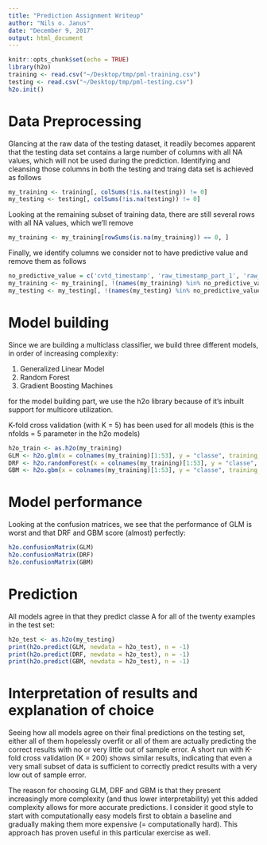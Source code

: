 ```yaml
---
title: "Prediction Assignment Writeup"
author: "Nils o. Janus"
date: "December 9, 2017"
output: html_document
---
```


```r
knitr::opts_chunk$set(echo = TRUE)
library(h2o)
training <- read.csv("~/Desktop/tmp/pml-training.csv")
testing <- read.csv("~/Desktop/tmp/pml-testing.csv")
h2o.init()
```

# Data Preprocessing
Glancing at the raw data of the testing dataset, it readily becomes apparent that the testing data set contains a large number of columns with all NA values, which will not be used during the prediction.
Identifying and cleansing those columns in both the testing and traing data set is achieved as follows

```r
my_training <- training[, colSums(!is.na(testing)) != 0]
my_testing <- testing[, colSums(!is.na(testing)) != 0]
```

Looking at the remaining subset of training data, there are still several rows with all NA values, which we'll remove
```r
my_training <- my_training[rowSums(is.na(my_training)) == 0, ]
```

Finally, we identify columns we consider not to have predictive value and remove them as follows
```r
no_predictive_value = c('cvtd_timestamp', 'raw_timestamp_part_1', 'raw_timestamp_part_2', 'new_window', 'num_window', 'user_name')
my_training <- my_training[, !(names(my_training) %in% no_predictive_value)]
my_testing <- my_testing[, !(names(my_testing) %in% no_predictive_value)]
```

# Model building
Since we are building a multiclass classifier, we build three different models, in order of increasing complexity:

1. Generalized Linear Model
2. Random Forest
3. Gradient Boosting Machines

for the model building part, we use the h2o library because of it's inbuilt support for multicore utilization.

K-fold cross validation (with K = 5) has been used for all models (this is the nfolds = 5 parameter in the h2o models)

```r
h2o_train <- as.h2o(my_training)
GLM <- h2o.glm(x = colnames(my_training)[1:53], y = "classe", training_frame = h2o_train, family = "multinomial", nfolds = 5)
DRF <- h2o.randomForest(x = colnames(my_training)[1:53], y = "classe", training_frame = h2o_train, ntrees = 50, nfolds = 5)
GBM <- h2o.gbm(x = colnames(my_training)[1:53], y = "classe", training_frame = h2o_train, nfolds = 5)
```

# Model performance
Looking at the confusion matrices, we see that the performance of GLM is worst and that DRF and GBM score (almost) perfectly:
```r
h2o.confusionMatrix(GLM)
h2o.confusionMatrix(DRF)
h2o.confusionMatrix(GBM)
```

# Prediction
All models agree in that they predict classe A for all of the twenty examples in the test set:
```r
h2o_test <- as.h2o(my_testing)
print(h2o.predict(GLM, newdata = h2o_test), n = -1)
print(h2o.predict(DRF, newdata = h2o_test), n = -1)
print(h2o.predict(GBM, newdata = h2o_test), n = -1)
```

# Interpretation of results and explanation of choice
Seeing how all models agree on their final predictions on the testing set, either all of them hopelessly overfit or all of them are actually predicting the correct results with no or very little out of sample error. A short run with K-fold cross validation (K = 200) shows similar results, indicating that even a very small subset of data is sufficient to correctly predict results with a very low out of sample error.

The reason for choosing GLM, DRF and GBM is that they present increasingly more complexity (and thus lower interpretability) yet this added complexity allows for more accurate predictions. I consider it good style to start with computationally easy models first to obtain a baseline and gradually making them more expensive (= computationally hard). This approach has proven useful in this particular exercise as well.